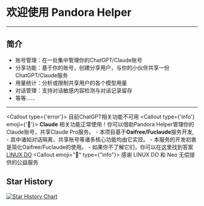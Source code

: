 # 欢迎使用 Pandora Helper
---
## 简介
- 账号管理：在一处集中管理你的ChatGPT/Claude账号
- 分享功能：基于你的账号，创建分享用户，与你的小伙伴共享一份ChatGPT/Claude服务
- 用量统计：分析或限制共享用户的各个模型用量
- 对话管理：支持对话敏感内容检测与对话记录留存
- 等等……
---

<Callout type={'error'}>
    目前ChatGPT相关功能不可用
</Callout>
<Callout type={'info'} emoji={'🤠'}>
    **Claude** 相关功能正常使用！你可以借助Pandora Helper管理你的Claude账号，共享Claude Pro服务。
</Callout>
<Callout emoji="👾">
    - 本项目基于**Oaifree/Fuclaude**服务开发,
    - 其中诸如对话隔离、共享账号等诸多核心功能均由它实现。
    - 本服务的开发初衷是简化Oaifree/Fuclaude的使用。
    - 如果你不了解它们，你可以在这里找到答案 [LINUX DO](https://www.linux.do)
</Callout>
<Callout emoji="🫡" type={"info"}>
    感谢 LINUX DO 和 Neo 无偿提供的公益服务
</Callout>

## Star History

<a href="https://github.com/nianhua99/PandoraHelper">
 <picture>
   <source media="(prefers-color-scheme: dark)" srcset="https://api.star-history.com/svg?repos=nianhua99/PandoraHelper&type=Date&theme=dark" />
   <source media="(prefers-color-scheme: light)" srcset="https://api.star-history.com/svg?repos=nianhua99/PandoraHelper&type=Date" />
   <img alt="Star History Chart" src="https://api.star-history.com/svg?repos=nianhua99/PandoraHelper&type=Date" />
 </picture>
</a>
